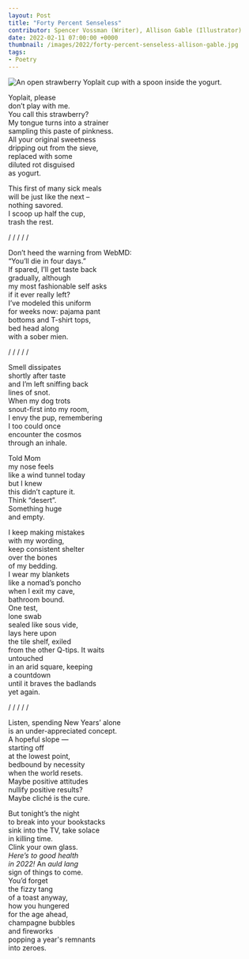---
layout: Post
title: "Forty Percent Senseless"
contributor: Spencer Vossman (Writer), Allison Gable (Illustrator)
date: 2022-02-11 07:00:00 +0000
thumbnail: /images/2022/forty-percent-senseless-allison-gable.jpg
tags: 
- Poetry
---
<img src="/images/2022/forty-percent-senseless-allison-gable.jpg"
    alt="An open strawberry Yoplait cup with a spoon inside the yogurt."
    class="w450" />

Yoplait, please <br />
don’t play with me. <br />
You call this strawberry? <br />
My tongue turns into a strainer <br />
sampling this paste of pinkness.<br />
All your original sweetness<br />
dripping out from the sieve, <br />
replaced with some <br />
diluted rot disguised <br />
as yogurt. 

This first of many sick meals<br />
will be just like the next &ndash;<br />
nothing savored.<br />
I scoop up half the cup, <br />
trash the rest. 

/ / / / /

Don’t heed the warning from WebMD:<br />
“You’ll die in four days.”<br />
If spared, I’ll get taste back <br />
gradually, although<br />
my most fashionable self asks<br />
if it ever really left?<br />
I’ve modeled this uniform<br />
for weeks now: pajama pant <br />
bottoms and T-shirt tops,<br />
bed head along <br />
with a sober mien.

/ / / / / 

Smell dissipates <br />
shortly after taste<br />
and I’m left sniffing back <br />
lines of snot. <br />
When my dog trots<br />
snout-first into my room,<br />
I envy the pup, remembering <br />
I too could once <br />
encounter the cosmos <br />
through an inhale.     

Told Mom <br />
my nose feels <br />
like a wind tunnel today <br />
but I knew<br />
this didn’t capture it.<br />
Think “desert”.<br />
Something huge<br />
and empty.    

I keep making mistakes<br />
with my wording,<br />
keep consistent shelter<br />
over the bones<br />
of my bedding. <br />
I wear my blankets<br />
like a nomad’s poncho<br />
when I exit my cave,<br />
bathroom bound.<br />
One test,<br />
lone swab<br />
sealed like sous vide, <br />
lays here upon<br />
the tile shelf, exiled<br />
from the other Q-tips. It waits<br /> 
untouched <br />
in an arid square, keeping <br />
a countdown <br />
until it braves the badlands <br />
yet again.			

/ / / / / 

Listen, spending New Years’ alone <br />
is an under-appreciated concept.<br />
A hopeful slope &mdash;<br />
starting off<br />
at the lowest point,<br />
bedbound by necessity  <br />
when the world resets.<br />
Maybe positive attitudes<br />
nullify positive results?<br />
Maybe cliché is the cure.

But tonight’s the night <br />
to break into your bookstacks<br />
sink into the TV, take solace<br />
in killing time. <br />
Clink your own glass. <br />
<em>Here’s to good health</em> <br />
<em>in 2022!</em> An <em>auld lang</em><br />
sign of things to come.<br />
You’d forget <br />
the fizzy tang<br />
of a toast anyway,<br />
how you hungered <br />
for the age ahead, <br />
champagne bubbles <br />
and fireworks<br />
popping a year's remnants <br />
into zeroes. 
